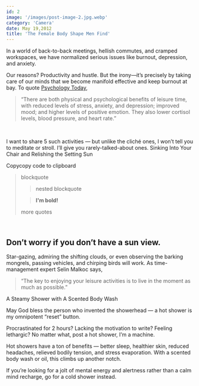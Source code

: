 ```yaml
---
id: 2
image: '/images/post-image-2.jpg.webp'
category: 'Camera'
date: May 19,2012
title: 'The Female Body Shape Men Find'
---
```


In a world of back-to-back meetings, hellish commutes, and cramped workspaces, we have normalized serious issues like burnout, depression, and anxiety.

Our reasons? Productivity and hustle. But the irony—it’s precisely by taking care
of our minds that we become manifold effective and keep burnout at bay. To quote
[Psychology Today](https://www.psychologytoday.com/us/blog/the-science-fandom/202109/why-leisure-is-never-waste-time#:~:text=The%20Benefits%20of%20Leisure&text=There%20are%20both%20physical%20and,blood%20pressure%2C%20and%20heart%20rate.),

> “There are both physical and psychological benefits of leisure time, with reduced
> levels of stress, anxiety, and depression; improved mood; and higher levels of positive
> emotion. They also lower cortisol levels, blood pressure, and heart rate.”

<br />

I want to share 5 such activities — but unlike the cliché ones, I won’t tell you
to meditate or stroll. I’ll give you rarely-talked-about ones. Sinking Into Your
Chair and Relishing the Setting Sun

Copycopy code to clipboard

> blockquote
>
> > nested blockquote
>
> > **I'm bold!**
>
> more quotes

<br />

## **Don’t worry if you don’t have a sun view.**

Star-gazing, admiring the shifting clouds, or even observing the barking mongrels, passing vehicles, and chirping birds will work. As time-management expert Selin Malkoc says,

> “The key to enjoying your leisure activities is to live in the moment as much as possible.”

A Steamy Shower with A Scented Body Wash

May God bless the person who invented the showerhead — a hot shower is my omnipotent “reset” button.

Procrastinated for 2 hours? Lacking the motivation to write? Feeling lethargic? No matter what, post a hot shower, I’m a machine.

Hot showers have a ton of benefits — better sleep, healthier skin, reduced headaches, relieved bodily tension, and stress evaporation. With a scented body wash or oil, this climbs up another notch.

If you’re looking for a jolt of mental energy and alertness rather than a calm mind recharge, go for a cold shower instead.
